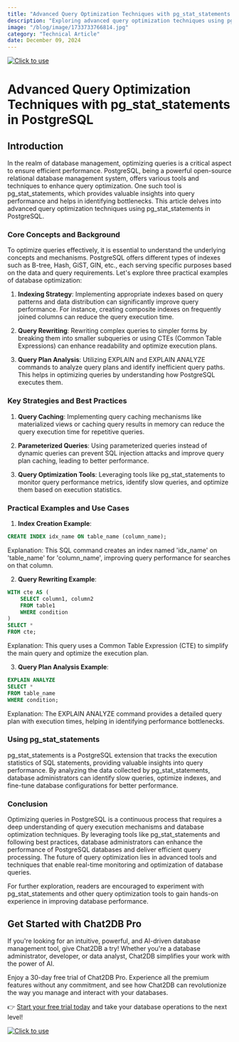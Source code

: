 ```yaml
---
title: "Advanced Query Optimization Techniques with pg_stat_statements in PostgreSQL"
description: "Exploring advanced query optimization techniques using pg_stat_statements in PostgreSQL to improve database performance."
image: "/blog/image/1733733766814.jpg"
category: "Technical Article"
date: December 09, 2024
---
```

[![Click to use](/image/blog/bg/chat2db1.png)](https://app.chat2db.ai/)
# Advanced Query Optimization Techniques with pg_stat_statements in PostgreSQL


<Authors date="December 09, 2024">
  <Author name="Jing" link="https://chat2db.ai" />
</Authors>

## Introduction

In the realm of database management, optimizing queries is a critical aspect to ensure efficient performance. PostgreSQL, being a powerful open-source relational database management system, offers various tools and techniques to enhance query optimization. One such tool is pg_stat_statements, which provides valuable insights into query performance and helps in identifying bottlenecks. This article delves into advanced query optimization techniques using pg_stat_statements in PostgreSQL.

### Core Concepts and Background

To optimize queries effectively, it is essential to understand the underlying concepts and mechanisms. PostgreSQL offers different types of indexes such as B-tree, Hash, GiST, GIN, etc., each serving specific purposes based on the data and query requirements. Let's explore three practical examples of database optimization:

1. **Indexing Strategy**: Implementing appropriate indexes based on query patterns and data distribution can significantly improve query performance. For instance, creating composite indexes on frequently joined columns can reduce the query execution time.

2. **Query Rewriting**: Rewriting complex queries to simpler forms by breaking them into smaller subqueries or using CTEs (Common Table Expressions) can enhance readability and optimize execution plans.

3. **Query Plan Analysis**: Utilizing EXPLAIN and EXPLAIN ANALYZE commands to analyze query plans and identify inefficient query paths. This helps in optimizing queries by understanding how PostgreSQL executes them.

### Key Strategies and Best Practices

1. **Query Caching**: Implementing query caching mechanisms like materialized views or caching query results in memory can reduce the query execution time for repetitive queries.

2. **Parameterized Queries**: Using parameterized queries instead of dynamic queries can prevent SQL injection attacks and improve query plan caching, leading to better performance.

3. **Query Optimization Tools**: Leveraging tools like pg_stat_statements to monitor query performance metrics, identify slow queries, and optimize them based on execution statistics.

### Practical Examples and Use Cases

1. **Index Creation Example**:

```sql
CREATE INDEX idx_name ON table_name (column_name);
```

Explanation: This SQL command creates an index named 'idx_name' on 'table_name' for 'column_name', improving query performance for searches on that column.

2. **Query Rewriting Example**:

```sql
WITH cte AS (
    SELECT column1, column2
    FROM table1
    WHERE condition
)
SELECT *
FROM cte;
```

Explanation: This query uses a Common Table Expression (CTE) to simplify the main query and optimize the execution plan.

3. **Query Plan Analysis Example**:

```sql
EXPLAIN ANALYZE
SELECT *
FROM table_name
WHERE condition;
```

Explanation: The EXPLAIN ANALYZE command provides a detailed query plan with execution times, helping in identifying performance bottlenecks.

### Using pg_stat_statements

pg_stat_statements is a PostgreSQL extension that tracks the execution statistics of SQL statements, providing valuable insights into query performance. By analyzing the data collected by pg_stat_statements, database administrators can identify slow queries, optimize indexes, and fine-tune database configurations for better performance.

### Conclusion

Optimizing queries in PostgreSQL is a continuous process that requires a deep understanding of query execution mechanisms and database optimization techniques. By leveraging tools like pg_stat_statements and following best practices, database administrators can enhance the performance of PostgreSQL databases and deliver efficient query processing. The future of query optimization lies in advanced tools and techniques that enable real-time monitoring and optimization of database queries.

For further exploration, readers are encouraged to experiment with pg_stat_statements and other query optimization tools to gain hands-on experience in improving database performance.

## Get Started with Chat2DB Pro

If you're looking for an intuitive, powerful, and AI-driven database management tool, give Chat2DB a try! Whether you're a database administrator, developer, or data analyst, Chat2DB simplifies your work with the power of AI.

Enjoy a 30-day free trial of Chat2DB Pro. Experience all the premium features without any commitment, and see how Chat2DB can revolutionize the way you manage and interact with your databases.

👉 [Start your free trial today](https://app.chat2db.ai/) and take your database operations to the next level!

[![Click to use](/image/blog/bg/chat2db.jpg)](https://app.chat2db.ai/)